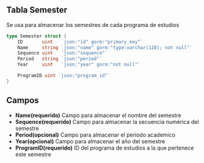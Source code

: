 ## Tabla Semester
Se usa para almacenar los semestres de cada programa de estudios
```go
type Semester struct {
	ID       uint   `json:"id" gorm:"primary_key"`
	Name     string `json:"name" gorm:"type:varchar(128); not null"`
	Sequence uint   `json:"sequence"`
	Period   string `json:"period"`
	Year     uint   `json:"year" gorm:"not null"`

	ProgramID uint `json:"program_id"`
}
```

## Campos
- **Name(requerido)** Campo para almacenar el nombre del semestre
- **Sequence(requerido)** Campo para almacenar la secuencia numérica del semestre
- **Period(opcional)** Campo para almacenar el periodo academico
- **Year(opcional)** Campo para almacenar el año del semestre
- **ProgramID(requerido)** ID del programa de estudios a la que pertenece este semestre